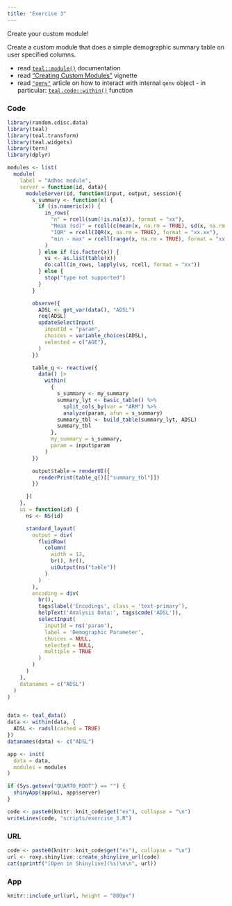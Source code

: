 ```yaml
---
title: "Exercise 3"
---
```


Create your custom module!

Create a custom module that does a simple demographic summary table on user specified columns.

- read [`teal::module()`](https://insightsengineering.github.io/teal/latest-tag/reference/teal_modules.html) documentation
- read ["Creating Custom Modules"](https://insightsengineering.github.io/teal/latest-tag/articles/creating-custom-modules.html) vignette
- read [`"qenv"`](https://insightsengineering.github.io/teal.code/latest-tag/articles/qenv.html) article on how to interact with internal `qenv` object - in particular: [`teal.code::within()`](https://insightsengineering.github.io/teal.code/latest-tag/reference/qenv.html) function

### Code

```r
library(random.cdisc.data)
library(teal)
library(teal.transform)
library(teal.widgets)
library(tern)
library(dplyr)

modules <- list(
  module(
    label = "Adhoc module",
    server = function(id, data){
      moduleServer(id, function(input, output, session){
        s_summary <- function(x) {
          if (is.numeric(x)) {
            in_rows(
              "n" = rcell(sum(!is.na(x)), format = "xx"),
              "Mean (sd)" = rcell(c(mean(x, na.rm = TRUE), sd(x, na.rm = TRUE)), format = "xx.xx (xx.xx)"),
              "IQR" = rcell(IQR(x, na.rm = TRUE), format = "xx.xx"),
              "min - max" = rcell(range(x, na.rm = TRUE), format = "xx.xx - xx.xx")
            )
          } else if (is.factor(x)) {
            vs <- as.list(table(x))
            do.call(in_rows, lapply(vs, rcell, format = "xx"))
          } else {
            stop("type not supported")
          }
        }

        observe({
          ADSL <- get_var(data(), "ADSL")
          req(ADSL)
          updateSelectInput(
            inputId = "param",
            choices = variable_choices(ADSL),
            selected = c("AGE"),
          )
        })

        table_q <- reactive({
          data() |>
            within(
              {
                s_summary <- my_summary
                summary_lyt <- basic_table() %>%
                  split_cols_by(var = "ARM") %>%
                  analyze(param, afun = s_summary)
                summary_tbl <- build_table(summary_lyt, ADSL)
                summary_tbl
              },
              my_summary = s_summary,
              param = input$param
            )
        })

        output$table = renderUI({
          renderPrint(table_q()[["summary_tbl"]])
        })

      })
    },
    ui = function(id) {
      ns <- NS(id)

      standard_layout(
        output = div(
          fluidRow(
            column(
              width = 12,
              br(), hr(),
              uiOutput(ns("table"))
            )
          )
        ),
        encoding = div(
          br(),
          tags$label('Encodings', class = 'text-primary'),
          helpText('Analysis Data:', tags$code('ADSL')),
          selectInput(
            inputId = ns('param'),
            label = 'Demographic Parameter',
            choices = NULL,
            selected = NULL,
            multiple = TRUE
          )
        )
      )
    },
    datanames = c("ADSL")
  )
)


data <- teal_data()
data <- within(data, {
  ADSL <- radsl(cached = TRUE)
})
datanames(data) <- c("ADSL")

app <- init(
  data = data,
  modules = modules
)

if (Sys.getenv("QUARTO_ROOT") == "") {
  shinyApp(app$ui, app$server)
}
```

```r
code <- paste0(knitr::knit_code$get("ex"), collapse = "\n")
writeLines(code, "scripts/exercise_3.R")
```

### URL

```r
code <- paste0(knitr::knit_code$get("ex"), collapse = "\n")
url <- roxy.shinylive::create_shinylive_url(code)
cat(sprintf("[Open in Shinylive](%s)\n\n", url))
```

### App

```r
knitr::include_url(url, height = "800px")
```
